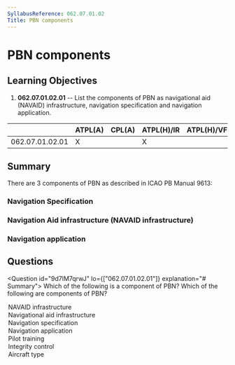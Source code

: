 ```yaml
---
SyllabusReference: 062.07.01.02
Title: PBN components
---
```


# PBN components

## Learning Objectives

1. **062.07.01.02.01** -- List the components of PBN as navigational aid
   (NAVAID) infrastructure, navigation specification and navigation application.

|                 | ATPL(A) | CPL(A) | ATPL(H)/IR | ATPL(H)/VFR | CPL(H) | IR  | CBIR(A) |
| --------------- | ------- | ------ | ---------- | ----------- | ------ | --- | ------- |
| 062.07.01.02.01 | X       |        | X          |             |        | X   |         |

## Summary

There are 3 components of PBN as described in ICAO PB Manual 9613:

### Navigation Specification

### Navigation Aid infrastructure (NAVAID infrastructure)

### Navigation application

## Questions

<Question id="9d7lM7qrwJ" lo={["062.07.01.02.01"]} explanation="# Summary">
  <Text variant="oneCorrect">
    Which of the following is a component of PBN?
  </Text>
  <Text variant="multipleCorrect" select={5}>
    Which of the following are components of PBN?
  </Text>
  <Option id="9d7lM7qrwJ-1" correct key="1">
    NAVAID infrastructure
  </Option>
  <Option id="9d7lM7qrwJ-2" correct key="1">
    Navigational aid infrastructure
  </Option>
  <Option id="9d7lM7qrwJ-3" correct>
    Navigation specification
  </Option>
  <Option id="9d7lM7qrwJ-4" correct>
    Navigation application
  </Option>
  <Option id="9d7lM7qrwJ-5">Pilot training</Option>
  <Option id="9d7lM7qrwJ-6">Integrity control</Option>
  <Option id="9d7lM7qrwJ-7">Aircraft type</Option>
</Question>
